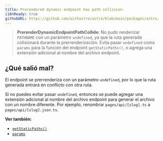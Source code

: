 ```yaml
---
title: Prerendered dynamic endpoint has path collision.
i18nReady: true
githubURL: https://github.com/withastro/astro/blob/main/packages/astro/src/core/errors/errors-data.ts
---
```


> **PrerenderDynamicEndpointPathCollide**: No pudo renderizar `PATHNAME` con un parámetro `undefined`, ya que la ruta generada colisionará durante la prerrenderización. Evita pasar `undefined` como `params` para la función del endpoint `getStaticPaths()`, o agrega una extensión adicional al nombre del archivo endpoint.

## ¿Qué salió mal?
El endpoint se prerrenderiza con un parámetro `undefined`, por lo que la ruta generada entrará en conflicto con otra ruta.

Si no puedes evitar pasar `undefined`, entonces se puede agregar una extensión adicional al nombre del archivo endpoint para generar el archivo con un nombre diferente. Por ejemplo, renombrar `pages/api/[slug].ts` a `pages/api/[slug].json.ts`.

**Ver también:**
-  [`getStaticPaths()`](/es/reference/api-reference/#getstaticpaths)
-  [`params`](/es/reference/api-reference/#params)
